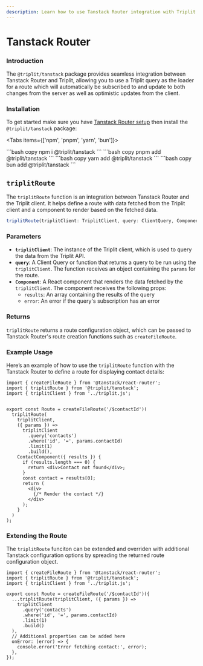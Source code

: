 ```yaml
---
description: Learn how to use Tanstack Router integration with Triplit.
---
```



# Tanstack Router

### Introduction

The `@triplit/tanstack` package provides seamless integration between Tanstack Router and Triplit, allowing you to use a Triplit query as the loader for a route which will automatically be subscribed to and update to both changes from the server as well as optimistic updates from the client.

### Installation

To get started make sure you have [Tanstack Router setup](https://tanstack.com/router/latest/docs/framework/react/quick-start) then install the `@triplit/tanstack` package:

<Tabs items={['npm', 'pnpm', 'yarn', 'bun']}>

  <Tab>
    ```bash copy
    npm i @triplit/tanstack
    ```
  </Tab>
    <Tab>
    ```bash copy
    pnpm add @triplit/tanstack
    ```
  </Tab>
  <Tab>
    ```bash copy
    yarn add @triplit/tanstack
    ```
  </Tab>
  <Tab>
    ```bash copy
    bun add @triplit/tanstack
    ```
  </Tab>
</Tabs>

## `triplitRoute`

The `triplitRoute` function is an integration between Tanstack Router and the Triplit client. It helps define a route with data fetched from the Triplit client and a component to render based on the fetched data.

```ts
triplitRoute(triplitClient: TriplitClient, query: ClientQuery, Component: ReactComponent): RouteConfig;
```

### Parameters

- **`triplitClient`**: The instance of the Triplit client, which is used to query the data from the Triplit API.
- **`query`**: A Client Query or function that returns a query to be run using the `triplitClient`. The function receives an object containing the `params` for the route.
- **`Component`**: A React component that renders the data fetched by the `triplitClient`. The component receives the following props:
  - `results`: An array containing the results of the query
  - `error`: An error if the query's subscription has an error

### Returns

`triplitRoute` returns a route configuration object, which can be passed to Tanstack Router's route creation functions such as `createFileRoute`.

### Example Usage

Here’s an example of how to use the `triplitRoute` function with the Tanstack Router to define a route for displaying contact details:

```tsx filename="src/routes/$contactId.tsx"
import { createFileRoute } from '@tanstack/react-router';
import { triplitRoute } from '@triplit/tanstack';
import { triplitClient } from '../triplit.js';


export const Route = createFileRoute('/$contactId')(
  triplitRoute(
    triplitClient,
    ({ params }) =>
      triplitClient
        .query('contacts')
        .where('id', '=', params.contactId)
        .limit(1)
        .build(),
    ContactComponent({ results }) {
      if (results.length === 0) {
        return <div>Contact not found</div>;
      }
      const contact = results[0];
      return (
        <div>
          {/* Render the contact */}
        </div>
      );
    }
  )
);
```

### Extending the Route

The `triplitRoute` funciton can be extended and overriden with additional Tanstack configuration options by spreading the returned route configuration object.

```tsx filename="src/routes/$contactId.tsx"
import { createFileRoute } from '@tanstack/react-router';
import { triplitRoute } from '@triplit/tanstack';
import { triplitClient } from '../triplit.js';

export const Route = createFileRoute('/$contactId')({
  ...triplitRoute(triplitClient, ({ params }) =>
    triplitClient
      .query('contacts')
      .where('id', '=', params.contactId)
      .limit(1)
      .build()
  ),
  // Additional properties can be added here
  onError: (error) => {
    console.error('Error fetching contact:', error);
  },
});
```
